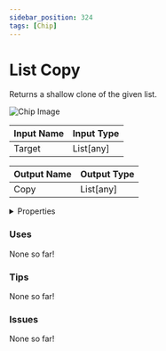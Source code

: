 ```yaml
---
sidebar_position: 324
tags: [Chip]
---
```


# List Copy

Returns a shallow clone of the given list.



![Chip Image](/svg/b336b889-407a-45c8-ad82-a89f4e033c05.svg)

| Input Name | Input Type |
|-----------|-----------|
| Target | List[any] |

| Output Name | Output Type |
|-----------|-----------|
| Copy | List[any] |


<details>
  <summary>Properties</summary>
  <div>
    <div>
    <table>
      <thead>
        <tr>
          <th>Is beta required?</th>
          <th>❌</th>
        </tr>
        <tr>
          <th>Is this chip a trolling risk?</th>
          <th>❌</th>
        </tr>
        <tr>
          <th>Chip UUPD</th>
          <th>._uuid</th>
        </tr>
      </thead>
    </table>
    </div>
  </div>
</details>

### Uses

None so far!

### Tips

None so far!

### Issues

None so far!